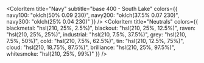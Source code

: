 
<Meta title="Colors" />

<ColorPalette>
  <ColorItem
    title="Mullen"
    subtitle="base 100 - Tahoe City"
    colors={{
      mullen100: "hsl(0, 50%, 50%)",
      mullen200: "hsl(0, 50%, 37.5%)",
      mullen300: "hsl(0, 50%, 25%)",
    }}
  />
  <ColorItem
    title="Sand"
    subtitle="base 100 - Tahoe City"
    colors={{
      sand100: "hsl(25, 37%, 95%)",
      sand150: "hsl(25, 37%, 92.5%)",
      sand200: "hsl(25, 37%, 87.5%)",
      sand300: "hsl(25, 37%, 75%)"
    }}
  />

  <ColorItem
    title="Navy"
    subtitle="base 400 - South Lake"
    colors={{
      navy100: "oklch(50% 0.09 230)",
      navy200: "oklch(37.5% 0.07 230)",
      navy300: "oklch(25% 0.04 230)"
    }}
  />
  <ColorItem
    title="Neutrals"
    colors={{
      blackmetal: "hsl(210, 25%, 2.5%)",
      blackout: "hsl(210, 25%, 12.5%)",
      raven: "hsl(210, 25%, 25%)",
      industrial: "hsl(210, 7.5%, 37.5%)",
      grey: "hsl(210, 7.5%, 50%)",
      cold: "hsl(210, 7.5%, 62.5%)",
      tin: "hsl(210, 12.5%, 75%)",
      cloud: "hsl(210, 18.75%, 87.5%)",
      brilliance: "hsl(210, 25%, 97.5%)",
      whitesmoke: "hsl(210, 25%, 99%)"
    }}
  />
</ColorPalette>
